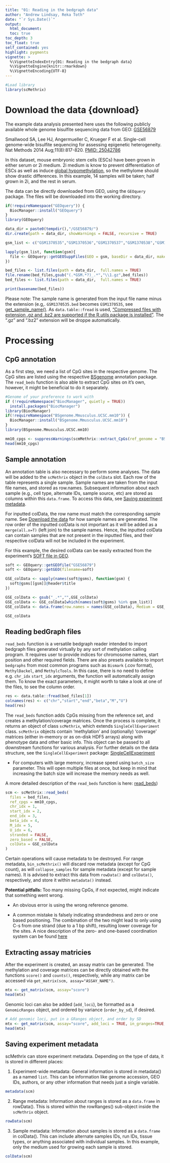 ```yaml
---
title: "01: Reading in the bedgraph data"
author: "Andrew Lindsay, Reka Toth"
date: "`r Sys.Date()`"
output: 
  html_document:
  toc: true
toc_depth: 3
toc_float: true
self_contained: yes
highlight: pygments
vignette: >
  %\VignetteIndexEntry{01: Reading in the bedgraph data}
  %\VignetteEngine{knitr::rmarkdown}
  %\VignetteEncoding{UTF-8}
---
```


```r
#Load library
library(scMethrix)
```

# Download the data {download}

The example data analysis presented here uses the following publicly available whole genome bisulfite sequencing data from GEO:
  [GSE56879](https://www.ncbi.nlm.nih.gov/geo/query/acc.cgi?acc=GSE56879) 
  
Smallwood SA, Lee HJ, Angermueller C, Krueger F et al. Single-cell genome-wide bisulfite sequencing for assessing epigenetic heterogeneity. Nat Methods 2014 Aug;11(8):817-820. [PMID: 25042786](https://pubmed.ncbi.nlm.nih.gov/25042786/)

In this dataset, mouse embryonic stem cells (ESCs) have been grown in either serum or 2i medium. 2i medium is know to prevent differentiation of ESCs as well as induce [global hypomethylation](https://www.ncbi.nlm.nih.gov/pmc/articles/PMC5425728/), so the methylome should show drastic differences. In this example, 14 samples will be taken; half grown in 2i, and the rest in serum.

The data can be directly downloaded from GEO, using the `GEOquery` package. The files will be downloaded into the working directory. 

```r
if(!requireNamespace("GEOquery")) {
  BiocManager::install("GEOquery")
}
library(GEOquery)  
```

```r
data_dir = paste0(tempdir(),"/GSE56879/")
dir.create(path = data_dir, showWarnings = FALSE, recursive = TRUE)
```

```r

gsm_list <- c("GSM1370535","GSM1370536","GSM1370537","GSM1370538","GSM1370539","GSM1370540","GSM1370541","GSM1370555","GSM1370556","GSM1370557","GSM1370558","GSM1370559","GSM1370560","GSM1370561")

lapply(gsm_list, function(gsm){
  file <- GEOquery::getGEOSuppFiles(GEO = gsm, baseDir = data_dir, makeDirectory = FALSE, filter_regex = ".*.cov.txt.gz")
})

bed_files <- list.files(path = data_dir,  full.names = TRUE)
file.rename(bed_files,gsub("(.*GSM.*?)_.*","\\1.gz",bed_files))
bed_files <- list.files(path = data_dir,  full.names = TRUE)

print(basename(bed_files))
```

Please note: The sample name is generated from the input file name minus the extension (e.g,. `GSM1370535.bed` becomes `GSM1370535`, see [get_sample_name()](https://compepigen.github.io/scMethrix/reference/get_sample_name.html). As `data.table::fread` is used, ["Compressed files with extension .gz and .bz2 are supported if the R.utils package is installed"](https://www.rdocumentation.org/packages/data.table/versions/1.14.2/topics/fread). The ".gz" and ".bz2" extension will be droppe automatically.

# Processing

## CpG annotation 
As a first step, we need a list of CpG sites in the respective genome. The CpG sites are listed using the respective [BSgenome](https://bioconductor.org/packages/release/bioc/html/BSgenome.html) annotation package. The `read_beds` function is also able to extract CpG sites on it's own, however, it might be beneficial to do it separately. 

```r
#Genome of your preference to work with
if (!requireNamespace("BiocManager", quietly = TRUE))
  install.packages("BiocManager")
library(BiocManager)
if(!requireNamespace("BSgenome.Mmusculus.UCSC.mm10")) {
  BiocManager::install("BSgenome.Mmusculus.UCSC.mm10")
}
library(BSgenome.Mmusculus.UCSC.mm10) 
```

```r
mm10_cpgs <- suppressWarnings(scmMethrix::extract_CpGs(ref_genome = "BSgenome.Mmusculus.UCSC.mm10"))
head(mm10_cpgs)
```

## Sample annotation 
An annotation table is also necessary to perform some analyses. The data will be added to the `scMethrix` object in the `colData` slot. Each row of the table represents a single sample. Sample names are taken from the input file names, and stored as row.names. Subsequent information about each sample (e.g., cell type, alternate IDs, sample source, etc) are stored as columns within this `data.frame`. To access this data, see [Saving experiment metadata].

For inputted colData, the row name must match the corresponding sample name. See [Download the data](#download) for how sample names are generated. The row order of the inputted colData is not important as it will be added as a `merge(all.x=T)` (left join) to the sample names. Hence, the inputted colData can contain samples that are not present in the inputted files, and their respective colData will not be included in the experiment.

For this example, the desired colData can be easily extracted from the experiment's [SOFT file in GEO](https://ftp.ncbi.nlm.nih.gov/geo/series/GSE56nnn/GSE56879/soft/).

```r

soft <- GEOquery::getGEOfile("GSE56879")
soft <- GEOquery::getGEO(filename=soft)

GSE_colData <- sapply(names(soft@gsms), function(gsm) {
  soft@gsms[[gsm]]@header$title
})

GSE_colData <- gsub("_.*","",GSE_colData)
GSE_colData <- GSE_colData[which(names(soft@gsms) %in% gsm_list)]
GSE_colData <- data.frame(row.names = names(GSE_colData), Medium = GSE_colData)

GSE_colData
```

## Reading bedGraph files
`read_beds` function is a versatile bedgraph reader intended to import bedgraph files generated virtually by any sort of methylation calling program. It requires user to provide indices for chromosome names, start position and other required fields. There are also presets available to import `bedgraphs` from most common programs such as `Bismark` (.cov format), `MethylDackel`, and `MethylcTools`. In this case, there is no need to define e.g. `chr_idx` `start_idx` arguments, the function will automatically assign them. 
To know the exact parameters, it might worth to take a look at one of the files, to see the column order. 

```r
res <- data.table::fread(bed_files[1])
colnames(res) <- c("chr","start","end","beta","M","U")
head(res)
```

The `read_beds` function adds CpGs missing from the reference set, and creates a methylation/coverage matrices. Once the process is complete, it returns an object of class `scMethrix`, which extends `SingleCellExperiment` class. `scMethrix` objects contain ‘methylation’ and (optionally) ‘coverage’ matrices (either in-memory or as on-disk HDF5 arrays) along with phenotype data and other basic info. This object can be passed to all downstream functions for various analysis. For further details on the data structure, see the `SingleCellExperiment` package: [SingleCellExperiment](https://bioconductor.org/packages/release/bioc/html/SingleCellExperiment.html)

* For computers with large memory, increase speed using `batch_size` parameter. This will open multiple files at once, but keep in mind that increasing the batch size will increase the memory needs as well. 

A more detailed description of the `read_beds` function is here: [read_beds](https://compepigen.github.io/WGBS_best_practice/read_bedgraphs.html))

```r
scm <- scMethrix::read_beds(
  files = bed_files,
  ref_cpgs = mm10_cpgs,
  chr_idx = 1,
  start_idx = 2,
  end_idx = 3,
  beta_idx = 4,
  M_idx = 5,
  U_idx = 6,
  stranded = FALSE,
  zero_based = FALSE, 
  colData = GSE_colData
)
```

Certain operations will cause metadata to be destroyed. For range metadata, `bin_scMethrix()` will discard row metadata (except for CpG count), as will `collapse_samples` for sample metadata (except for sample names). It is advised to extract this data from `rowData()` and `colData()`, respectively, and store it within `metadata()` instead.

**Potential pitfalls: **
Too many missing CpGs, if not expected, might indicate that something went wrong. 

* An obvious error is using the wrong reference genome. 

* A common mistake is falsely indicating strandedness and zero or one based positioning. The combination of the two might lead to only using C-s from one strand (due to a 1 bp shift), resulting lower coverage for the sites. A nice description of the zero- and one-based coordination system can be found [here](http://genome.ucsc.edu/blog/the-ucsc-genome-browser-coordinate-counting-systems/) 

## Extracting assay matricies

After the experiment is created, an assay matrix can be generated.  The methylation and coverage matrices can be directly obtained with the functions `score()` and `counts()`, respectively, while any matrix can be accessed via `get_matrix(scm, assay="ASSAY_NAME")`.

```r
mtx <- get_matrix(scm, assay="score")
head(mtx)
```
Genomic loci can also be added (`add_loci`), be formatted as a `GenomicRanges` object, and ordered by variance (`order_by_sd`), if desired.

```r
# Add genomic loci, put in a GRanges object, and order by SD
mtx <- get_matrix(scm, assay="score", add_loci = TRUE, in_granges=TRUE, order_by_sd = TRUE)
head(mtx)
```

## Saving experiment metadata

scMethrix can store experiment metadata. Depending on the type of data, it is stored in different places:

1. Experiment-wide metadata: General information is stored in metadata() as a named `list`. This can be information like genome accession, GEO IDs, authors, or any other information that needs just a single variable.

```r
metadata(scm)
```

2. Range metadata: Information about ranges is stored as a `data.frame` in rowData(). This is stored within the rowRanges() sub-object inside the `scMethrix` object.  

```r
rowData(scm)
```

3. Sample metadata: Information about samples is stored as a `data.frame` in colData(). This can include alternate samples IDs, run IDs, tissue types, or anything associated with individual samples. In this example, only the medium used for growing each sample is stored.

```r
colData(scm)
```

